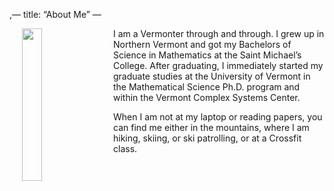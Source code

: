 ,---
title: "About Me"
---


<img src="/assets/images/headshot2022part2.jpg" width="25%" hspace="20" align="left">

I am a Vermonter through and through. I grew up in Northern Vermont and got my Bachelors of Science in Mathematics at the Saint Michael's College. After graduating, I immediately started my graduate studies at the University of Vermont in the Mathematical Science Ph.D. program and within the Vermont Complex Systems Center. 


When I am not at my laptop or reading papers, you can find me either in the mountains, where I am hiking, skiing, or ski patrolling, or at a Crossfit class. 



[1]: https://vermontcomplexsystems.org/

[2]: https://www.uvm.edu/cems/mathstat


